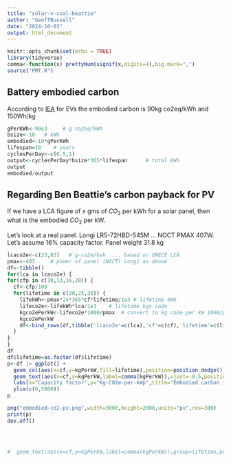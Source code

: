```yaml
---
title: "solar-v-coal-beattie"
author: "GeoffRussell"
date: "2024-10-03"
output: html_document
---
```


```r
knitr::opts_chunk$set(echo = TRUE)
library(tidyverse)
comma<-function(x) prettyNum(signif(x,digits=4),big.mark=",")
source("PMT.R")
```

## Battery embodied carbon

According to [IEA](https://iea.blob.core.windows.net/assets/4559e539-d8c4-41c1-b5e6-2a65d1e0cc50/EVLifeCycleAssessmentCalculatorMethodology.pdf) for EVs
the embodied carbon is 90kg co2eq/kWh and 150Wh/kg

```r
gPerKWh<-90e3     # g co2eq/kWh
bsize<-10   # kWh
embodied<-10*gPerKWh
lifespan=10    # years
cyclesPerDay<-c(0.5,1)
output<-cyclesPerDay*bsize*365*lifespan      # total kWh
output
embodied/output
```


## Regarding Ben Beattie's carbon payback for PV

If we have a LCA figure of $x$ gms of $CO_2$ per kWh for a solar panel, then what is the embodied $CO_2$ per kW. 

Let's look at a real panel. Longi LR5-72HBD-545M ... NOCT PMAX 407W. Let's assume 16% capacity factor. Panel weight 31.8 kg  

```r
lcaco2e<-c(23,83)   # g-co2e/kwh  ... based on UNECE LCA
pmax<-407     # power of panel (NOCT) Longi as above
df<-tibble()
for(lca in lcaco2e) {
for(cfp in c(10,13,16,20)) {
  cf<-cfp/100
  for(lifetime in c(20,25,30)) {
    lifekWh<-pmax*24*365*cf*lifetime/1e3 # lifetime kWh
    lifeco2e<-lifekWh*lca/1e3    # lifetime kgs co2e 
    kgco2ePerkW<-lifeco2e*1000/pmax  # convert to kg co2e per kW 1000/pmax 
    kgco2ePerkW
    df<-bind_rows(df,tibble('lcaco2e'=c(lca),'cf'=c(cf),'lifetime'=c(lifetime),'kgPerkW'=c(kgco2ePerkW)))
  }
}
}
df
df$lifetime=as.factor(df$lifetime) 
p<-df |> ggplot() + 
  geom_col(aes(x=cf,y=kgPerkW,fill=lifetime),position=position_dodge())+
  geom_text(aes(x=cf,y=kgPerkW,label=comma(kgPerkW)),vjust=-0.5,position=position_dodge())+facet_grid(lcaco2e~lifetime)+
  labs(x="Capacity factor",y="Kg-CO2e-per-kWp",title="Embodied carbon in PV panels\nBased on UNECE estimate of \n23-83 g-co2e per kwh Lifecycle emissions")
  ylim(c(0,5000))
p

png("embodied-co2-pv.png",width=3000,height=2000,units="px",res=300)
print(p)
dev.off()


  
  
#  geom_text(aes(x=cf,y=kgPerkW,label=comma(kgPerkW)),group=lifetime,position=position_dodge(width=0.9))
```

